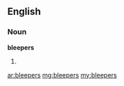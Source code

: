==English==

===Noun===
'''bleepers'''

# {{plural of|bleeper}}

[[ar:bleepers]]
[[mg:bleepers]]
[[my:bleepers]]